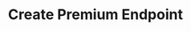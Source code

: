 ---
title: Create Premium Endpoint
description: Create Premium endpoint allows you to create a new premium by making a POST request. Provide the required information in the request body, such as premium options, owner, name, type, amount, and other relevant details.
sidebarTitle: Create a New Premium
openapi: post /catalogs/premiums/
---